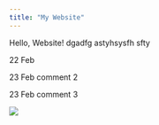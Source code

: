 ---
title: "My Website"
---

Hello, Website! dgadfg astyhsysfh sfty

22 Feb


23 Feb comment 2

23 Feb comment 3

<img src="http://www.twilightnewborns.com/wp-content/uploads/2011/11/hoff1.jpg">